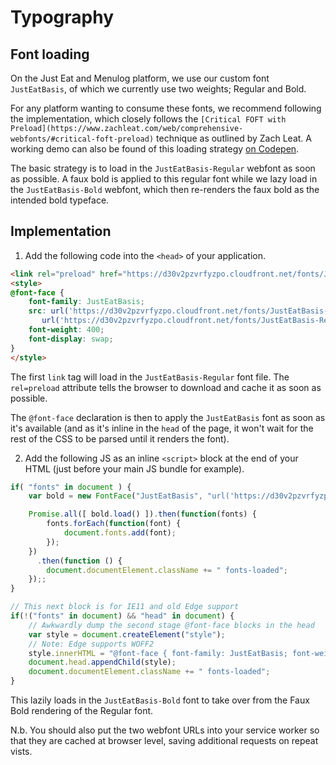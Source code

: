 <Meta title="Documentation/Typography"/>

# Typography

## Font loading

On the Just Eat and Menulog platform, we use our custom font `JustEatBasis`, of which we currently use two weights; Regular and Bold.

For any platform wanting to consume these fonts, we recommend following the implementation, which closely follows the `[Critical FOFT with Preload](https://www.zachleat.com/web/comprehensive-webfonts/#critical-foft-preload)` technique as outlined by Zach Leat. A working demo can also be found of this loading strategy [on Codepen](https://codepen.io/ashleynolan/pen/gOrMpex).

The basic strategy is to load in the `JustEatBasis-Regular` webfont as soon as possible. A faux bold is applied to this regular font while we lazy load in the `JustEatBasis-Bold` webfont, which then re-renders the faux bold as the intended bold typeface.

## Implementation

1. Add the following code into the `<head>` of your application.

```html
<link rel="preload" href="https://d30v2pzvrfyzpo.cloudfront.net/fonts/JustEatBasis-Regular-optimised.woff2" as="font" type="font/woff2" crossorigin>
<style>
@font-face {
    font-family: JustEatBasis;
    src: url('https://d30v2pzvrfyzpo.cloudfront.net/fonts/JustEatBasis-Regular-optimised.woff2') format("woff2"),
       url('https://d30v2pzvrfyzpo.cloudfront.net/fonts/JustEatBasis-Regular-optimised.woff') format("woff");
    font-weight: 400;
    font-display: swap;
}
</style>
```

The first `link` tag will load in the `JustEatBasis-Regular` font file. The `rel=preload` attribute tells the browser to download and cache it as soon as possible.

The `@font-face` declaration is then to apply the `JustEatBasis` font as soon as it's available (and as it's inline in the `head` of the page, it won't wait for the rest of the CSS to be parsed until it renders the font).

2. Add the following JS as an inline `<script>` block at the end of your HTML (just before your main JS bundle for example).

```js
if( "fonts" in document ) {
    var bold = new FontFace("JustEatBasis", "url('https://d30v2pzvrfyzpo.cloudfront.net/fonts/JustEatBasis-Bold-optimised.woff2') format('woff2'), url('https://d30v2pzvrfyzpo.cloudfront.net/fonts/JustEatBasis-Bold-optimised.woff') format('woff')", { weight: "600" });

    Promise.all([ bold.load() ]).then(function(fonts) {
        fonts.forEach(function(font) {
            document.fonts.add(font);
        });
    })
      .then(function () {
        document.documentElement.className += " fonts-loaded";
    });;
}

// This next block is for IE11 and old Edge support
if(!("fonts" in document) && "head" in document) {
    // Awkwardly dump the second stage @font-face blocks in the head
    var style = document.createElement("style");
    // Note: Edge supports WOFF2
    style.innerHTML = "@font-face { font-family: JustEatBasis; font-weight: 600; src: url('https://d30v2pzvrfyzpo.cloudfront.net/fonts/JustEatBasis-Bold-optimised.woff2') format('woff2'), url('https://d30v2pzvrfyzpo.cloudfront.net/fonts/JustEatBasis-Bold-optimised.woff') format('woff'); }";
    document.head.appendChild(style);
    document.documentElement.className += " fonts-loaded";
}
```

This lazily loads in the `JustEatBasis-Bold` font to take over from the Faux Bold rendering of the Regular font.

N.b. You should also put the two webfont URLs into your service worker so that they are cached at browser level, saving additional requests on repeat vists.
